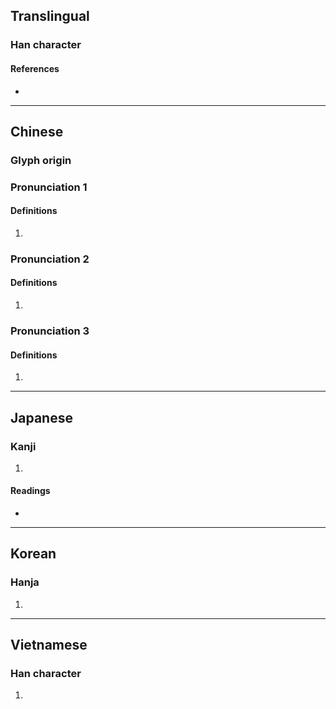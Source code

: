{{character info/new}}
==Translingual==

===Han character===
{{Han char|rn=75|rad=木|as=04|sn=8|four=41910|canj=DPP|ids=⿰木比}}

====References====
* {{Han ref|kx=0514.260|dkj=14528|dj=0902.100|hdz=21167.090|uh=6787|ud=26503|bh=AA4A|bd=43594}}

----

==Chinese==
{{zh-forms}}

===Glyph origin===
{{Han etym}}

===Pronunciation 1===
{{zh-pron
|m=pí
|c=pei4
|mn=xm,zz,tn,mg:pî/xm,tp,yl,tc:gî/xm:kî/qz,lk,sx,km,hc:khî/tn,kh:tî
|mc=1
|oc=2
}}

====Definitions====
{{zh-hanzi}}

# {{zh-only|枇杷}}

===Pronunciation 2===
{{zh-pron
|m=bǐ
|mc=2
|oc=1
|cat=n
}}

====Definitions====
{{zh-hanzi}}

# {{zh-alt-form|匕|a kind of inplement for eating}}

===Pronunciation 3===
{{zh-pron
|m=bì
|mc=3
|oc=3
|cat=
}}

====Definitions====
{{zh-hanzi}}

# {{rfdef|zh}}

----

==Japanese==

===Kanji===
{{ja-kanji|grade=|rs=木04}}

# {{defn|lang=ja|sort=木04}}

====Readings====
* {{ja-readings
|goon=び
|kanon=ひ
|kun=[[さじ]] (saji), [[くし]] (kushi), [[ならべる]] (naraberu)}}

----

==Korean==

===Hanja===
{{ko-hanja|hangeul=비|eumhun=|rv=bi|mr=pi|y=pi}}

# {{defn|lang=ko|sort=木04}}

----

==Vietnamese==

===Han character===
{{vi-hantu|[[tì]]|rs=木04}}

# {{defn|lang=vi|sort=木04}}